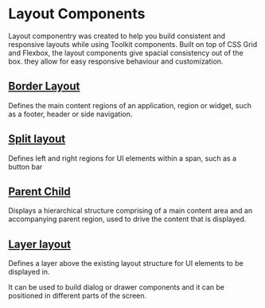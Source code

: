 
<Meta title="Documentation/Lab/Layout/Introduction" />

# Layout Components

Layout componentry was created to help you build consistent and responsive layouts while using Toolkit components.
Built on top of CSS Grid and Flexbox, the layout components give spacial consistency out of the box.
they allow for easy responsive behaviour and customization.

## [Border Layout](/docs/documentation-lab-layout-borderlayout--page)

Defines the main content regions of an application, region or widget, such as a footer, header or side navigation.

<Canvas>
  <Story id="lab-layout-borderlayout--toolkit-border-layout" />
</Canvas>

## [Split layout](/docs/documentation-lab-layout-splitlayout--page)

Defines left and right regions for UI elements within a span, such as a button bar

<Canvas>
  <Story id="lab-layout-splitlayout--default-split-layout" />
</Canvas>

## [Parent Child](/docs/documentation-lab-layout-parentchildlayout--page)

Displays a hierarchical structure comprising of a main content area and an accompanying parent region, used to drive the content that is displayed.

<Canvas>
  <Story id="lab-layout-parentchildlayout--default-parent-child-layout" />
</Canvas>

## [Layer layout](/docs/layout-docs-layerlayout--default-layer-layout)

Defines a layer above the existing layout structure for UI elements to be displayed in.

It can be used to build dialog or drawer components and it can be positioned in different parts of the screen.

<Canvas>
  <Story id="lab-layout-layerlayout--default-layer-layout" />
</Canvas>
